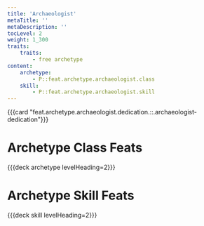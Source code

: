 ```yaml
---
title: 'Archaeologist'
metaTitle: ''
metaDescription: ''
tocLevel: 2
weight: 1_300
traits:
    traits:
        - free archetype
content:
    archetype:
        - P::feat.archetype.archaeologist.class
    skill:
        - P::feat.archetype.archaeologist.skill
---
```


{{{card "feat.archetype.archaeologist.dedication.::.archaeologist-dedication"}}}

# Archetype Class Feats

{{{deck archetype levelHeading=2}}}

# Archetype Skill Feats

{{{deck skill levelHeading=2}}}
